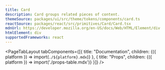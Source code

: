 ```yaml
---
title: Card
description: Card groups related pieces of content.
themeSource: packages/ui/src/theme/tokens/components/card.ts
reactSource: packages/react/src/primitives/Card/Card.tsx
mdnUrl: https://developer.mozilla.org/en-US/docs/Web/HTML/Element/div
htmlElement: div
supportedFrameworks: react
---
```



<PageTabLayout
  tabComponents={[{
    title: "Documentation",
    children: <Fragment>{({ platform }) => import(`./${platform}.mdx`)}</Fragment>
  },
  {
    title: "Props",
    children: <Fragment>{({ platform }) => import('./props-table.mdx')}</Fragment>
  }]}
/>
